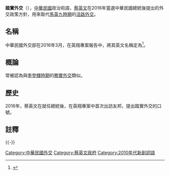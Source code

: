 {{Expand|time=2018-05-25T08:50:14+00:00}}
{{Refimprove|time=2018-05-25T08:50:14+00:00}}
'''踏實外交'''（{{lang-en|steadfast diplomacy}}），[[中華民國|中華民國]]政治術語，[[蔡英文|蔡英文]]在2016年當選中華民國總統後提出的外交政策方針，用來取代[[馬英九政府|馬英九時期]]的[[活路外交|活路外交]]。

==名稱==
中華民國外交部在2016年3月，在英翔專案報告中，將其英文名稱定為{{lang|en|steadfast diplomacy}}<ref>{{cite news|author1=呂伊萱|title=小英政府外交新思維 「踏實外交 互惠互利」|url=http://news.ltn.com.tw/news/politics/breakingnews/1750527|accessdate=2016-08-20|agency=自由時報|date=2016-07-03}}</ref>。

==概論==
常被認為與[[李登輝政府|李登輝時期]]的[[務實外交|務實外交]]類似。

==歷史==
2016年，蔡英文在就任總統後，在英翔專案中首次出訪友邦，提出踏實外交的口號。

==註釋==
{{reflist}}
{{-}}
{{中華民國外交}}

[[Category:中華民國外交|Category:中華民國外交]]
[[Category:蔡英文政府|Category:蔡英文政府]]
[[Category:2010年代新創詞語|Category:2010年代新創詞語]]